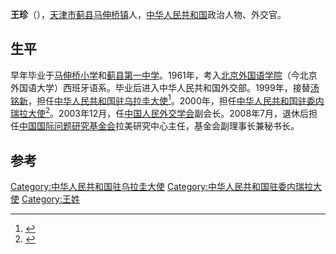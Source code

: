'''王珍'''（{{bd|1942年|3月27日|}}），[[天津市|天津市]][[蓟县|蓟县]][[马伸桥镇|马伸桥镇]]人，[[中华人民共和国|中华人民共和国]]政治人物、外交官。

== 生平 ==
早年毕业于[[马伸桥小学|马伸桥小学]]和[[蓟县第一中学|蓟县第一中学]]。1961年，考入[[北京外国语学院|北京外国语学院]]（今北京外国语大学）西班牙语系。毕业后进入中华人民共和国外交部。1999年，接替[[汤铭新|汤铭新]]，担任[[中国驻乌拉圭大使列表|中华人民共和国驻乌拉圭大使]]<ref>{{cite web|author=中华人民共和国外交部|title=中国驻乌拉圭历任大使|url=http://www.mfa.gov.cn/chn/pds/ziliao/wjrw/2167/2174/t9294.htm|publisher=中华人民共和国外交部|accessdate=2012-03-09}}</ref>。2000年，担任[[中国驻委内瑞拉大使列表|中华人民共和国驻委内瑞拉大使]]<ref>{{cite web|author=中华人民共和国外交部|title=中国驻委内瑞拉历任大使|url=http://www.mfa.gov.cn/chn/pds/ziliao/wjrw/2167/2174/t9293.htm|publisher=中华人民共和国外交部|accessdate=2012-03-09}}</ref>。2003年12月，任[[中国人民外交学会|中国人民外交学会]]副会长。2008年7月，退休后担任[[中国国际问题研究基金会|中国国际问题研究基金会]]拉美研究中心主任，基金会副理事长兼秘书长。

== 参考 ==
{{reflist}}
{{start box}}
{{s-dip}}
{{succession box|[[汤铭新|汤铭新]]|[[霍淑珍|霍淑珍]]|[[中国驻乌拉圭大使列表|中华人民共和国驻乌拉圭大使]]|1999年2月-2000年4月}}
{{succession box|[[刘伯鸣|刘伯鸣]]|[[居一杰|居一杰]]|[[中国驻委内瑞拉大使列表|中华人民共和国驻委内瑞拉大使]]|2000年11月-2003年7月}}
{{end box}}
{{中国政治人物小作品}}

[[Category:中华人民共和国驻乌拉圭大使|Category:中华人民共和国驻乌拉圭大使]]
[[Category:中华人民共和国驻委内瑞拉大使|Category:中华人民共和国驻委内瑞拉大使]]
[[Category:王姓|Category:王姓]]